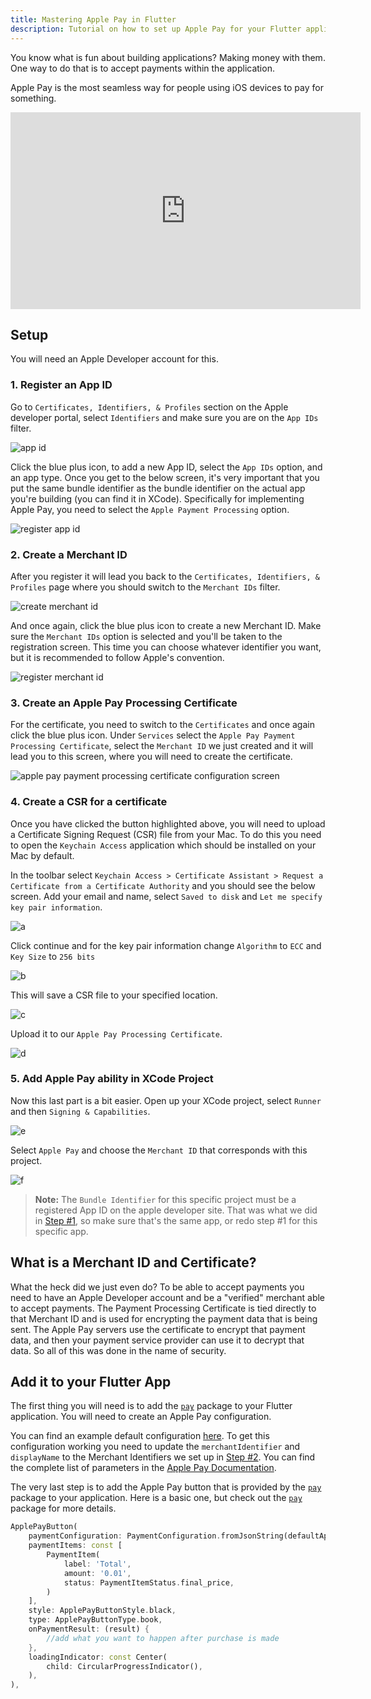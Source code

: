 ```yaml
---
title: Mastering Apple Pay in Flutter
description: Tutorial on how to set up Apple Pay for your Flutter application
---
```


You know what is fun about building applications? Making money with them. One way to do that is to accept payments within the application.

Apple Pay is the most seamless way for people using iOS devices to pay for something. 

<iframe width="560" height="315" src="https://www.youtube.com/embed/An2S8xKx-k8" title="YouTube video player" frameborder="0" allow="accelerometer; autoplay; clipboard-write; encrypted-media; gyroscope; picture-in-picture; web-share" allowfullscreen></iframe>

## Setup
You will need an Apple Developer account for this.

### 1. Register an App ID
Go to `Certificates, Identifiers, & Profiles` section on the Apple developer portal, select `Identifiers` and make sure you are on the `App IDs` filter.

![app id](/images/flutter_apple_pay_1.png)

Click the blue plus icon, to add a new App ID, select the `App IDs` option, and an app type. Once you get to the below screen, it's very important that you put the same bundle identifier as the bundle identifier on the actual app you're building (you can find it in XCode). Specifically for implementing Apple Pay, you need to select the `Apple Payment Processing` option. 

![register app id](/images/flutter_apple_pay_2.png)

### 2. Create a Merchant ID
After you register it will lead you back to the `Certificates, Identifiers, & Profiles` page where you should switch to the `Merchant IDs` filter. 

![create merchant id](/images/flutter_apple_pay_3.png)

And once again, click the blue plus icon to create a new Merchant ID. Make sure the `Merchant IDs` option is selected and you'll be taken to the registration screen. This time you can choose whatever identifier you want, but it is recommended to follow Apple's convention.

![register merchant id](/images/flutter_apple_pay_4.png)

### 3. Create an Apple Pay Processing Certificate
For the certificate, you need to switch to the `Certificates` and once again click the blue plus icon. Under `Services` select the `Apple Pay Payment Processing Certificate`, select the `Merchant ID` we just created and it will lead you to this screen, where you will need to create the certificate.

![apple pay payment processing certificate configuration screen](/images/flutter_apple_pay_5.png)

### 4. Create a CSR for a certificate
Once you have clicked the button highlighted above, you will need to upload a Certificate Signing Request (CSR) file from your Mac. To do this you need to open the `Keychain Access` application which should be installed on your Mac by default.

In the toolbar select `Keychain Access > Certificate Assistant > Request a Certificate from a Certificate Authority` and you should see the below screen. Add your email and name, select `Saved to disk` and `Let me specify key pair information`.

![a](/images/flutter_apple_pay_6.png)

Click continue and for the key pair information change `Algorithm` to `ECC` and `Key Size` to `256 bits`

![b](/images/flutter_apple_pay_7.png)

This will save a CSR file to your specified location.

![c](/images/flutter_apple_pay_8.png)

Upload it to our `Apple Pay Processing Certificate`.

![d](/images/flutter_apple_pay_9.png)

### 5. Add Apple Pay ability in XCode Project
Now this last part is a bit easier. Open up your XCode project, select `Runner` and then `Signing & Capabilities`.

![e](/images/flutter_apple_pay_10.png)

Select `Apple Pay` and choose the `Merchant ID` that corresponds with this project.

![f](/images/flutter_apple_pay_11.png)

> **Note:** The `Bundle Identifier` for this specific project must be a registered App ID on the apple developer site. That was what we did in <a href="#1-register-an-app-id">Step #1</a>, so make sure that's the same app, or redo step #1 for this specific app.


## What is a Merchant ID and Certificate?
What the heck did we just even do? To be able to accept payments you need to have an Apple Developer account and be a "verified" merchant able to accept payments. The Payment Processing Certificate is tied directly to that Merchant ID and is used for encrypting the payment data that is being sent. The Apple Pay servers use the certificate to encrypt that payment data, and then your payment service provider can use it to decrypt that data. So all of this was done in the name of security.

## Add it to your Flutter App
The first thing you will need is to add the <a href="https://pub.dev/packages/pay" target="_blank">`pay`</a> package to your Flutter application. You will need to create an Apple Pay configuration. 

You can find an example default configuration <a href="https://github.com/google-pay/flutter-plugin/blob/main/pay/example/lib/payment_configurations.dart#L27" target="_blank">here</a>. To get this configuration working you need to update the `merchantIdentifier` and `displayName` to the Merchant Identifiers we set up in <a href="#2-create-a-merchant-id">Step #2</a>. You can find the complete list of parameters in the  <a href="https://developer.apple.com/documentation/passkit/pkpaymentrequest" target="_blank">Apple Pay Documentation</a>.

The very last step is to add the Apple Pay button that is provided by the <a href="https://pub.dev/packages/pay" target="_blank">`pay`</a> package to your application. Here is a basic one, but check out the <a href="https://pub.dev/packages/pay" target="_blank">`pay`</a> package for more details.

```dart
ApplePayButton(
    paymentConfiguration: PaymentConfiguration.fromJsonString(defaultApplePay),
    paymentItems: const [
        PaymentItem(
            label: 'Total',
            amount: '0.01',
            status: PaymentItemStatus.final_price,
        )
    ],
    style: ApplePayButtonStyle.black,
    type: ApplePayButtonType.book,
    onPaymentResult: (result) {
        //add what you want to happen after purchase is made
    },
    loadingIndicator: const Center(
        child: CircularProgressIndicator(),
    ),
),
```